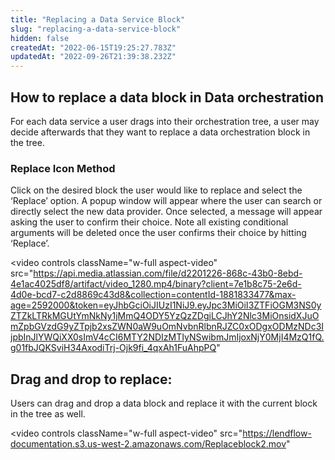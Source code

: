 ```yaml
---
title: "Replacing a Data Service Block"
slug: "replacing-a-data-service-block"
hidden: false
createdAt: "2022-06-15T19:25:27.783Z"
updatedAt: "2022-09-26T21:39:38.232Z"
---
```


## How to replace a data block in Data orchestration
For each data service a user drags into their orchestration tree, a user may decide afterwards that they want to replace a data orchestration block in the tree. 

### Replace Icon Method
Click on the desired block the user would like to replace and select the ‘Replace’ option. A popup window will appear where the user can search or directly select the new data provider. Once selected, a message will appear asking the user to confirm their choice. Note all existing conditional arguments will be deleted once the user confirms their choice by hitting ‘Replace’. 

<video
  controls
  className="w-full aspect-video"
  src="https://api.media.atlassian.com/file/d2201226-868c-43b0-8ebd-4e1ac4025df8/artifact/video_1280.mp4/binary?client=7e1b8c75-2e6d-4d0e-bcd7-c2d8869c43d8&collection=contentId-1881833477&max-age=2592000&token=eyJhbGciOiJIUzI1NiJ9.eyJpc3MiOiI3ZTFiOGM3NS0yZTZkLTRkMGUtYmNkNy1jMmQ4ODY5YzQzZDgiLCJhY2Nlc3MiOnsidXJuOmZpbGVzdG9yZTpjb2xsZWN0aW9uOmNvbnRlbnRJZC0xODgxODMzNDc3IjpbInJlYWQiXX0sImV4cCI6MTY2NDIzMTIyNSwibmJmIjoxNjY0MjI4MzQ1fQ.g01fbJQKSviH34AxodiTrj-Ojk9fi_4qxAh1FuAhpPQ"
></video>

## Drag and drop to replace:

Users can drag and drop a data block and replace it with the current block in the tree as well. 

<video
  controls
  className="w-full aspect-video"
  src="https://lendflow-documentation.s3.us-west-2.amazonaws.com/Replaceblock2.mov"
></video>
